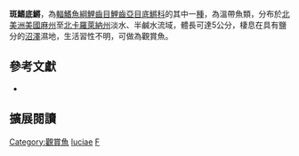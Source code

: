 {{Speciesbox
| name = 斑鰭底鱂
| image = 
| image_width = 200px
| image_caption = 
| status = LC
| status_system = IUCN3.1
| genus = Fundulus
| species = luciae
| authority = Baird, 1855
| synonyms = *''Hydrargyra luciae'', Baird, 1855
}}
'''斑鰭底鱂'''，為[[輻鰭魚綱|輻鰭魚綱]][[鯉齒目|鯉齒目]][[鯉齒亞目|鯉齒亞目]][[底鱂科|底鱂科]]的其中一[[種|種]]，為溫帶魚類，分布於[[北美洲|北美洲]][[美國|美國]][[麻薩諸塞州|麻州]]至[[北卡羅萊納州|北卡羅萊納州]]淡水、半鹹水流域，體長可達5公分，棲息在具有鹽分的[[沼澤|沼澤]]濕地，生活習性不明，可做為觀賞魚。

== 參考文獻 ==
*{{FishBase_species|genus=Fundulus|species=luciae|year=2014|month=10}}

== 擴展閱讀 ==
{{refbegin}}
{{wikispecies-inline|Fundulus luciae}}
{{refend}}
{{Taxonbar|from=Q3757575}}

[[Category:觀賞魚|Category:觀賞魚]]
[[Category:底鱂屬|luciae]]
[[Category:1855年描述的魚類|F]]


{{魚類小作品}}